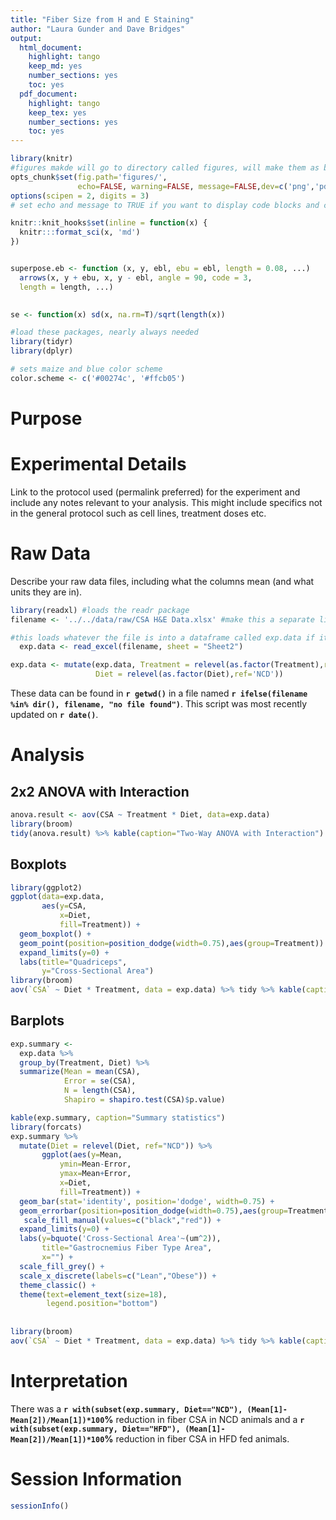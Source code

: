 ```yaml
---
title: "Fiber Size from H and E Staining"
author: "Laura Gunder and Dave Bridges"
output:
  html_document:
    highlight: tango
    keep_md: yes
    number_sections: yes
    toc: yes
  pdf_document:
    highlight: tango
    keep_tex: yes
    number_sections: yes
    toc: yes
---
```


```r
library(knitr)
#figures makde will go to directory called figures, will make them as both png and pdf files 
opts_chunk$set(fig.path='figures/',
               echo=FALSE, warning=FALSE, message=FALSE,dev=c('png','pdf'))
options(scipen = 2, digits = 3)
# set echo and message to TRUE if you want to display code blocks and code output respectively

knitr::knit_hooks$set(inline = function(x) {
  knitr:::format_sci(x, 'md')
})


superpose.eb <- function (x, y, ebl, ebu = ebl, length = 0.08, ...)
  arrows(x, y + ebu, x, y - ebl, angle = 90, code = 3,
  length = length, ...)

  
se <- function(x) sd(x, na.rm=T)/sqrt(length(x))

#load these packages, nearly always needed
library(tidyr)
library(dplyr)

# sets maize and blue color scheme
color.scheme <- c('#00274c', '#ffcb05')
```

# Purpose

# Experimental Details

Link to the protocol used (permalink preferred) for the experiment and include any notes relevant to your analysis.  This might include specifics not in the general protocol such as cell lines, treatment doses etc.

# Raw Data

Describe your raw data files, including what the columns mean (and what units they are in).

```r
library(readxl) #loads the readr package
filename <- '../../data/raw/CSA H&E Data.xlsx' #make this a separate line, you can use any variable you want

#this loads whatever the file is into a dataframe called exp.data if it exists
  exp.data <- read_excel(filename, sheet = "Sheet2")

exp.data <- mutate(exp.data, Treatment = relevel(as.factor(Treatment),ref='Water'),
                   Diet = relevel(as.factor(Diet),ref='NCD'))
```

These data can be found in **`r getwd()`** in a file named **`r ifelse(filename %in% dir(), filename, "no file found")`**.  This script was most recently updated on **`r date()`**.

# Analysis

## 2x2 ANOVA with Interaction

```r
anova.result <- aov(CSA ~ Treatment * Diet, data=exp.data)
library(broom)
tidy(anova.result) %>% kable(caption="Two-Way ANOVA with Interaction")
```

## Boxplots

```r
library(ggplot2)
ggplot(data=exp.data,
       aes(y=CSA,
           x=Diet,
           fill=Treatment)) +
  geom_boxplot() +
  geom_point(position=position_dodge(width=0.75),aes(group=Treatment)) +
  expand_limits(y=0) +
  labs(title="Quadriceps",
       y="Cross-Sectional Area")
library(broom)
aov(`CSA` ~ Diet * Treatment, data = exp.data) %>% tidy %>% kable(caption="Cross-Sectional Area")
```


## Barplots

```r

exp.summary <-
  exp.data %>%
  group_by(Treatment, Diet) %>%
  summarize(Mean = mean(CSA),
            Error = se(CSA),
            N = length(CSA),
            Shapiro = shapiro.test(CSA)$p.value)

kable(exp.summary, caption="Summary statistics")
library(forcats)
exp.summary %>%
  mutate(Diet = relevel(Diet, ref="NCD")) %>%
       ggplot(aes(y=Mean,
           ymin=Mean-Error,
           ymax=Mean+Error,
           x=Diet,
           fill=Treatment)) +
  geom_bar(stat='identity', position='dodge', width=0.75) +
  geom_errorbar(position=position_dodge(width=0.75),aes(group=Treatment), width=0.5) +
   scale_fill_manual(values=c("black","red")) +
  expand_limits(y=0) +
  labs(y=bquote('Cross-Sectional Area'~(um^2)),
       title="Gastrocnemius Fiber Type Area",
       x="") +
  scale_fill_grey() +
  scale_x_discrete(labels=c("Lean","Obese")) +
  theme_classic() +
  theme(text=element_text(size=18),
        legend.position="bottom") 
  
  
library(broom)
aov(`CSA` ~ Diet * Treatment, data = exp.data) %>% tidy %>% kable(caption="Cross-Sectional Area")
```

# Interpretation

There was a **`r with(subset(exp.summary, Diet=="NCD"), (Mean[1]-Mean[2])/Mean[1])*100`%** reduction in fiber CSA in NCD animals and a **`r with(subset(exp.summary, Diet=="HFD"), (Mean[1]-Mean[2])/Mean[1])*100`%** reduction in fiber CSA in HFD fed animals.

# Session Information

```r
sessionInfo()
```
